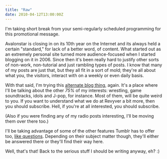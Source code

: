 ```yaml
---
title: "Raw"
date: 2010-04-12T13:00:00Z
---
```


I'm taking short break from your semi-regularly scheduled programming for this promotional message.

Avalonstar is closing in on its 10th year on the Internet and its always held a certain "standard," for lack of a better word, of content. What started out as an extremely personal site turned more audience-focused when I started blogging on it in 2006. Since then it's been really hard to justify other sorts of non-work, non-tutorial and just rambling types of posts. I know that many of my posts are just that, but they all fit in a sort of mold; they're all about what you, the visitors, interact with on a weekly or even daily basis.

With that said, I'm trying this [alternate blog thing][1], again. It's a place where I'll be talking about the other *75%* of my interests: wrestling, game soundtracks, idols and J-pop, for instance. Most of them, will be quite weird to you. If you want to understand what we do at Revyver a bit more, then you should subscribe. Hell, if you're at all interested, you should subscribe.

(Also if you were finding any of my radio posts interesting, I'll be moving them over there too.)

I'll be taking advantage of some of the other features Tumblr has to offer too, [like questions][2]. Depending on their subject matter though, they'll either be answered there or they'll find their way here.

Well, that's that! Back to the serious stuff I should be writing anyway, eh? :)

[1]: http://raw.avalonstar.com/
[2]: http://raw.avalonstar.com/ask/

